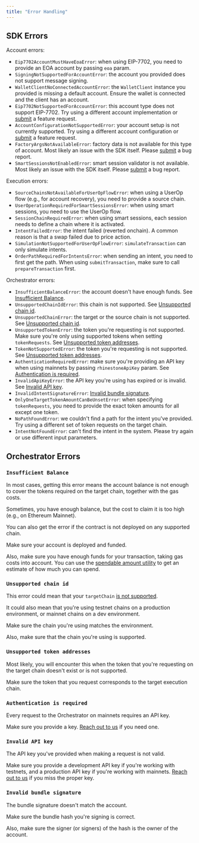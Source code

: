```yaml
---
title: "Error Handling"
---
```


## SDK Errors

Account errors:

* `Eip7702AccountMustHaveEoaError`: when using EIP-7702, you need to provide an EOA account by passing `eoa` param.
* `SigningNotSupportedForAccountError`: the account you provided does not support message signing.
* `WalletClientNoConnectedAccountError`: the `WalletClient` instance you provided is missing a default account. Ensure the wallet is connected and the client has an account.
* `Eip7702NotSupportedForAccountError`: this account type does not support EIP-7702. Try using a different account implementation or [submit](https://github.com/rhinestonewtf/sdk/issues) a feature request.
* `AccountConfigurationNotSupportedError`: your account setup is not currently supported. Try using a different account configuration or [submit](https://github.com/rhinestonewtf/sdk/issues) a feature request.
* `FactoryArgsNotAvailableError`: factory data is not available for this type of account. Most likely an issue with the SDK itself. Please [submit](https://github.com/rhinestonewtf/sdk/issues) a bug report.
* `SmartSessionsNotEnabledError`: smart session validator is not available. Most likely an issue with the SDK itself. Please [submit](https://github.com/rhinestonewtf/sdk/issues) a bug report.

Execution errors:

* `SourceChainsNotAvailableForUserOpFlowError`: when using a UserOp flow (e.g., for account recovery), you need to provide a source chain.
* `UserOperationRequiredForSmartSessionsError`: when using smart sessions, you need to use the UserOp flow.
* `SessionChainRequiredError`: when using smart sessions, each session needs to define a chain where it is activated.
* `IntentFailedError`: the intent failed (reverted onchain). A common reason is that a swap failed due to price action.
* `SimulationNotSupportedForUserOpFlowError`: `simulateTransaction` can only simulate intents.
* `OrderPathRequiredForIntentsError`: when sending an intent, you need to first get the path. When using `submitTransaction`, make sure to call `prepareTransaction` first.

Orchestrator errors:

* `InsufficientBalanceError`: the account doesn't have enough funds. See [Insufficient Balance](#insufficient-balance).
* `UnsupportedChainIdError`: this chain is not supported. See [Unsupported chain id](#unsupported-chain-id).
* `UnsupportedChainError`: the target or the source chain is not supported. See [Unsupported chain id](#unsupported-chain-id).
* `UnsupportedTokenError`: the token you're requesting is not supported. Make sure you're only using supported tokens when setting `tokenRequests`. See [Unsupported token addresses](#unsupported-token-addresses).
* `TokenNotSupportedError`: the token you're requesting is not supported. See [Unsupported token addresses](#unsupported-token-addresses).
* `AuthenticationRequiredError`: make sure you're providing an API key when using mainnets by passing `rhinestoneApiKey` param. See [Authentication is required](#authentication-is-required).
* `InvalidApiKeyError`: the API key you're using has expired or is invalid. See [Invalid API key](#invalid-api-key).
* `InvalidIntentSignatureError`: [Invalid bundle signature](#invalid-bundle-signature).
* `OnlyOneTargetTokenAmountCanBeUnsetError`: when specifying `tokenRequests`, you need to provide the exact token amounts for all except one token.
* `NoPathFoundError`: we couldn't find a path for the intent you've provided. Try using a different set of token requests on the target chain.
* `IntentNotFoundError`: can't find the intent in the system. Please try again or use different input parameters.

## Orchestrator Errors

### `Insufficient Balance`

In most cases, getting this error means the account balance is not enough to cover the tokens required on the target chain, together with the gas costs.

Sometimes, you have enough balance, but the cost to claim it is too high (e.g., on Ethereum Mainnet).

You can also get the error if the contract is not deployed on any supported chain.

Make sure your account is deployed and funded.

Also, make sure you have enough funds for your transaction, taking gas costs into account. You can use the [spendable amount utility](./max-spendable-amount) to get an estimate of how much you can spend.

### `Unsupported chain id`

This error could mean that your `targetChain` [is not supported](../../home/introduction/supported-chains).

It could also mean that you're using testnet chains on a production environment, or mainnet chains on a dev environment.

Make sure the chain you're using matches the environment.

Also, make sure that the chain you're using is supported.

### `Unsupported token addresses`

Most likely, you will encounter this when the token that you're requesting on the target chain doesn't exist or is not supported.

Make sure the token that you request corresponds to the target execution chain.

### `Authentication is required`

Every request to the Orchestrator on mainnets requires an API key.

Make sure you provide a key. [Reach out to us](https://t.me/konradkopp) if you need one.

### `Invalid API key`

The API key you've provided when making a request is not valid.

Make sure you provide a development API key if you're working with testnets, and a production API key if you're working with mainnets. [Reach out to us](https://t.me/konradkopp) if you miss the proper key.

### `Invalid bundle signature`

The bundle signature doesn't match the account.

Make sure the bundle hash you're signing is correct.

Also, make sure the signer (or signers) of the hash is the owner of the account.
